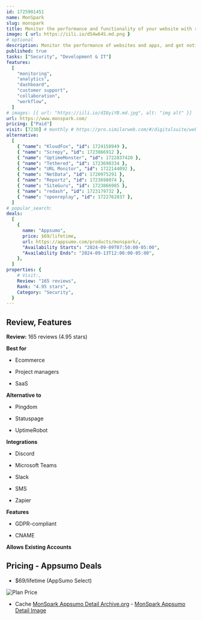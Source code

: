 ```yaml
---
id: 1725901451
name: MonSpark
slug: monspark
title: Monitor the performance and functionality of your website with real-time notifications
image: { url: https://iili.io/dS4w64S.md.png }
# optional
description: Monitor the performance of websites and apps, and get notified of changes in real time via phone, SMS, email, or other channelsCheck multiple monitors on one dashboard and provide clear incident communication with customizable status pages
published: true
tasks: ["Security", "Development & IT"]
features:
  [
    "monitoring",
    "analytics",
    "dashboard",
    "customer support",
    "collaboration",
    "workflow",
  ]
# images: [{ url: "https://iili.io/dI8yiYB.md.jpg", alt: "img alt" }]
url: https://www.monspark.com/
pricing: ["Paid"]
visit: [7230] # monthly # https://pro.similarweb.com/#/digitalsuite/websiteanalysis/home
alternative:
  [
    { "name": "KloudFox", "id": 1724158949 },
    { "name": "Screpy", "id": 1723866912 },
    { "name": "UptimeMonster", "id": 1722837420 },
    { "name": "Tethered", "id": 1723698334 },
    { "name": "URL Monitor", "id": 1722144092 },
    { "name": "NetData", "id": 1720975291 },
    { "name": "Reportz", "id": 1723698074 },
    { "name": "SiteGuru", "id": 1723866985 },
    { "name": "redash", "id": 1723179732 },
    { "name": "openreplay", "id": 1722762037 },
  ]
# popular_search:
deals:
  [
    {
      name: "Appsumo",
      price: $69/lifetime,
      url: https://appsumo.com/products/monspark/,
      "Availability Starts": "2024-09-09T07:50:00-05:00",
      "Availability Ends": "2024-09-13T12:00:00-05:00",
    },
  ]
properties: {
    # Visit:,
    Review: "165 reviews",
    Rank: "4.95 stars",
    Category: "Security",
  }
---
```


## Review, Features

**Review:** 165 reviews (4.95 stars)

**Best for**

- Ecommerce

- Project managers

- SaaS

**Alternative to**

- Pingdom

- Statuspage

- UptimeRobot

**Integrations**

- Discord

- Microsoft Teams

- Slack

- SMS

- Zapier

**Features**

- GDPR-compliant

- CNAME

**Allows Existing Accounts**

## Pricing - Appsumo Deals

- $69/lifetime (AppSumo Select)

<Img src="https://iili.io/dS6AMnj.png" alt="Plan Price" />

- Cache [MonSpark Appsumo Detail Archive.org](https://web.archive.org/web/*/https://appsumo.com/products/monspark/) - [MonSpark Appsumo Detail Image](https://iili.io/dS6RuOF.png)

